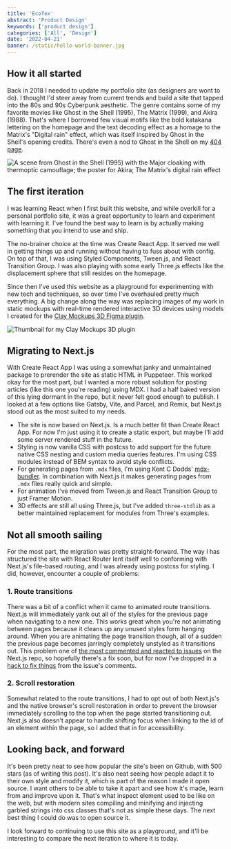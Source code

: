 ```yaml
---
title: 'EcoTex'
abstract: 'Product Design'
keywords: ['product design']
categories: ['All', 'Design']
date: '2022-04-21'
banner: /static/hello-world-banner.jpg
---
```


## How it all started

Back in 2018 I needed to update my portfolio site (as designers are wont to do). I thought I'd steer away from current trends and build a site that tapped into the 80s and 90s Cyberpunk aesthetic. The genre contains some of my favorite movies like Ghost in the Shell (1995), The Matrix (1999), and Akira (1988). That's where I borrowed few visual motifs like the bold katakana lettering on the homepage and the text decoding effect as a homage to the Matrix's "Digital rain" effect, which was itself inspired by Ghost in the Shell's opening credits. There's even a nod to Ghost in the Shell on my [404 page](/404).

![A scene from Ghost in the Shell (1995) with the Major cloaking with thermoptic camouflage; the poster for Akira; The Matrix's digital rain effect](/static/inspiration.png)

## The first iteration

I was learning React when I first built this website, and while overkill for a personal portfolio site, it was a great opportunity to learn and experiment with learning it. I've found the best way to learn is by actually making something that you intend to use and ship.

The no-brainer choice at the time was Create React App. It served me well in getting things up and running without having to fuss about with config. On top of that, I was using Styled Components, Tween.js, and React Transition Group. I was also playing with some early Three.js effects like the displacement sphere that still resides on the homepage.

Since then I've used this website as a playground for experimenting with new tech and techniques, so over time I've overhauled pretty much everything. A big change along the way was replacing images of my work in static mockups with real-time rendered interactive 3D devices using models I created for the [Clay Mockups 3D Figma plugin](https://www.figma.com/community/plugin/819335598581469537/Clay-Mockups-3D).

![Thumbnail for my Clay Mockups 3D plugin](/static/clay-mockups.png)

## Migrating to Next.js

With Create React App I was using a somewhat janky and unmaintained package to prerender the site as static HTML in Puppeteer. This worked okay for the most part, but I wanted a more robust solution for posting articles (like this one you're reading) using MDX. I had a half baked version of this lying dormant in the repo, but it never felt good enough to publish. I looked at a few options like Gatsby, Vite, and Parcel, and Remix, but Next.js stood out as the most suited to my needs.

- The site is now based on Next.js. Is a much better fit than Create React App. For now I'm just using it to create a static export, but maybe I'll add some server rendered stuff in the future.
- Styling is now vanilla CSS with postcss to add support for the future native CSS nesting and custom media queries features. I'm using CSS modules instead of BEM syntax to avoid style conflicts.
- For generating pages from `.mdx` files, I'm using Kent C Dodds' [mdx-bundler](https://github.com/kentcdodds/mdx-bundler). In combination with Next.js it makes generating pages from `.mdx` files really quick and simple.
- For animation I've moved from Tween.js and React Transition Group to just Framer Motion.
- 3D effects are still all using Three.js, but I've added `three-stdlib` as a better maintained replacement for modules from Three's examples.

## Not all smooth sailing

For the most part, the migration was pretty straight-forward. The way I has structured the site with React Router lent itself well to conforming with Next.js's file-based routing, and I was already using postcss for styling. I did, however, encounter a couple of problems:

### 1. Route transitions

There was a bit of a conflict when it came to animated route transitions. Next.js will immediately yank out all of the styles for the previous page when navigating to a new one. This works great when you're not animating between pages because it cleans up any unused styles form hanging around. When you are animating the page transition though, all of a sudden the previous page becomes jarringly completely unstyled as it transitions out. This problem one of [the most commented and reacted to issues](https://github.com/vercel/next.js/issues/17464) on the Next.js repo, so hopefully there's a fix soon, but for now I've dropped in a [hack to fix things](https://github.com/vercel/next.js/issues/17464#issuecomment-796430107) from the issue's comments.

### 2. Scroll restoration

Somewhat related to the route transitions, I had to opt out of both Next.js's and the native browser's scroll restoration in order to prevent the browser immediately scrolling to the top when the page started transitioning out. Next.js also doesn't appear to handle shifting focus when linking to the id of an element within the page, so I added that in for accessibility.

## Looking back, and forward

It's been pretty neat to see how popular the site's been on Github, with 500 stars (as of writing this post). It's also neat seeing how people adapt it to their own style and modify it, which is part of the reason I made it open source. I want others to be able to take it apart and see how it's made, learn from and improve upon it. That's what inspect element used to be like on the web, but with modern sites compiling and minifying and injecting garbled strings into css classes that's not as simple these days. The next best thing I could do was to open source it.

I look forward to continuing to use this site as a playground, and it'll be interesting to compare the next iteration to where it is today.
